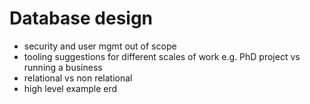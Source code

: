 # Database design

- security and user mgmt out of scope
- tooling suggestions for different scales of work e.g. PhD project vs running a business
- relational vs non relational
- high level example erd
